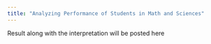 ```yaml
---
title: "Analyzing Performance of Students in Math and Sciences"
---
```

Result along with the interpretation will be posted here
```r
```